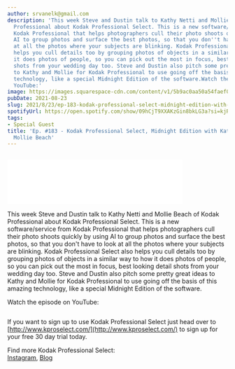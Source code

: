 ```yaml
---
author: srvanelk@gmail.com
description: 'This week Steve and Dustin talk to Kathy Netti and Mollie Beach of Kodak
  Professional about Kodak Professional Select. This is a new software/service from
  Kodak Professional that helps photographers cull their photo shoots quickly by using
  AI to group photos and surface the best photos, so that you don''t have to look
  at all the photos where your subjects are blinking. Kodak Professional Select also
  helps you cull details too by grouping photos of objects in a similar way to how
  it does photos of people, so you can pick out the most in focus, best looking detail
  shots from your wedding day too. Steve and Dustin also pitch some pretty great ideas
  to Kathy and Mollie for Kodak Professional to use going off the basis of this amazing
  technology, like a special Midnight Edition of the software.Watch the episode on
  YouTube:'
image: https://images.squarespace-cdn.com/content/v1/5b9ac0aa50a54faef024c950/1629739928680-LBFOCXNV5MFLKPT30PV1/Kodak-Professional+Select.jpg?format=original
pubDate: 2021-08-23
slug: 2021/8/23/ep-183-kodak-professional-select-midnight-edition-with-kathy-netti-and-mollie-beach
spotifyUrl: https://open.spotify.com/show/09hCjT9XXAKzGin8bkLG3a?si=kjRZvQ1JTb6Ov3HVzSSlWA
tags:
- Special Guest
title: 'Ep. #183 - Kodak Professional Select, Midnight Edition with Kathy Netti and
  Mollie Beach'
---
```


<figure>
  <img src="https://images.squarespace-cdn.com/content/v1/5b9ac0aa50a54faef024c950/1629739928680-LBFOCXNV5MFLKPT30PV1/Kodak-Professional+Select.jpg?format=original" alt="" />
</figure>
<iframe class="embedly-embed" src="//cdn.embedly.com/widgets/media.html?src=https%3A%2F%2Fanchor.fm%2Fweddingphotohangover%2Fembed%2Fepisodes%2FEp--183---Kodak-Professional-Select-Midnight-Edition-with-Kathy-Netti-and-Mollie-Beach-e16bber&display_name=Anchor+FM+Inc.&url=https%3A%2F%2Fanchor.fm%2Fweddingphotohangover%2Fepisodes%2FEp--183---Kodak-Professional-Select-Midnight-Edition-with-Kathy-Netti-and-Mollie-Beach-e16bber&image=https%3A%2F%2Fd3t3ozftmdmh3i.cloudfront.net%2Fproduction%2Fpodcast_uploaded_episode400%2F805714%2F805714-1629739110126-97afcfe839c65.jpg&key=61d05c9d54e8455ea7a9677c366be814&type=text%2Fhtml&schema=anchor" width="400" height="102" scrolling="no" title="Anchor FM Inc. embed" frameborder="0" allow="autoplay; fullscreen" allowfullscreen="true"></iframe>

This week Steve and Dustin talk to Kathy Netti and Mollie Beach of Kodak Professional about Kodak Professional Select. This is a new software/service from Kodak Professional that helps photographers cull their photo shoots quickly by using AI to group photos and surface the best photos, so that you don't have to look at all the photos where your subjects are blinking. Kodak Professional Select also helps you cull details too by grouping photos of objects in a similar way to how it does photos of people, so you can pick out the most in focus, best looking detail shots from your wedding day too. Steve and Dustin also pitch some pretty great ideas to Kathy and Mollie for Kodak Professional to use going off the basis of this amazing technology, like a special Midnight Edition of the software.  
  
Watch the episode on YouTube:

<figure>
  <img src="https://images.squarespace-cdn.com/content/v1/5b9ac0aa50a54faef024c950/1629823353875-RI66OU5CSUTCPBFL8BDJ/Kodak_PS_YT.jpg" alt="" />
</figure>

If you want to sign up to use Kodak Professional Select just head over to [http://www.kproselect.com/](http://www.kproselect.com/) to sign up for your free 30 day trial today.

Find more Kodak Professional Select:  
[Instagram](https://www.instagram.com/kodakprofessionalselect/), [Blog](https://blog.kproselect.com/)